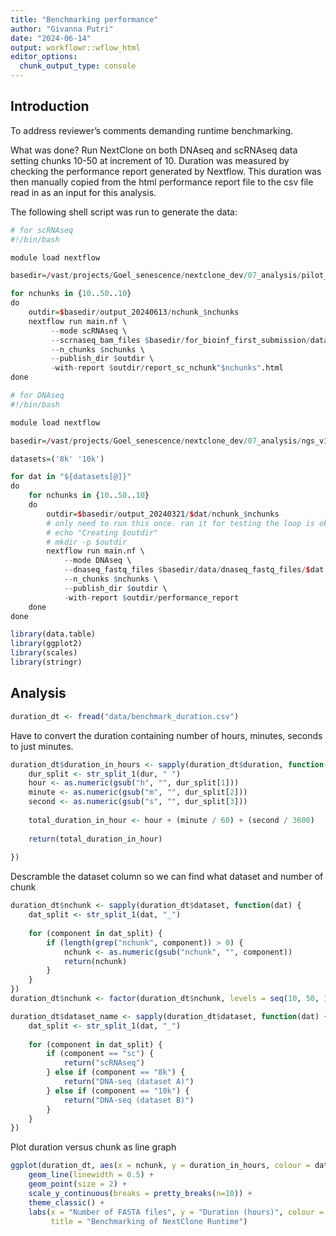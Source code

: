 ```yaml
---
title: "Benchmarking performance"
author: "Givanna Putri"
date: "2024-06-14"
output: workflowr::wflow_html
editor_options:
  chunk_output_type: console
---
```


## Introduction

To address reviewer's comments demanding runtime benchmarking.

What was done?
Run NextClone on both DNAseq and scRNAseq data setting chunks 10-50 at increment of 10.
Duration was measured by checking the performance report generated by Nextflow.
This duration was then manually copied from the html performance report file to the csv
file read in as an input for this analysis.

The following shell script was run to generate the data:


```r
# for scRNAseq
#!/bin/bash

module load nextflow

basedir=/vast/projects/Goel_senescence/nextclone_dev/07_analysis/pilot_dataset/02_run_nextclone

for nchunks in {10..50..10}
do
    outdir=$basedir/output_20240613/nchunk_$nchunks
    nextflow run main.nf \
         --mode scRNAseq \
         --scrnaseq_bam_files $basedir/for_bioinf_first_submission/data/scrnaseq_bam_files \
         --n_chunks $nchunks \
         --publish_dir $outdir \
         -with-report $outdir/report_sc_nchunk"$nchunks".html
done

# for DNAseq
#!/bin/bash

module load nextflow

basedir=/vast/projects/Goel_senescence/nextclone_dev/07_analysis/ngs_v1/run_nextclone/for_bioinf_rebuttal/

datasets=('8k' '10k')

for dat in "${datasets[@]}"
do
    for nchunks in {10..50..10}
    do  
        outdir=$basedir/output_20240321/$dat/nchunk_$nchunks
        # only need to run this once. ran it for testing the loop is ok.
        # echo "Creating $outdir"
        # mkdir -p $outdir
        nextflow run main.nf \
            --mode DNAseq \
            --dnaseq_fastq_files $basedir/data/dnaseq_fastq_files/$dat \
            --n_chunks $nchunks \
            --publish_dir $outdir \
            -with-report $outdir/performance_report
    done
done
```

```r
library(data.table)
library(ggplot2)
library(scales)
library(stringr)
```

## Analysis

```r
duration_dt <- fread("data/benchmark_duration.csv")
```

Have to convert the duration containing number of hours, minutes, seconds to just minutes.

```r
duration_dt$duration_in_hours <- sapply(duration_dt$duration, function(dur) {
    dur_split <- str_split_1(dur, " ")
    hour <- as.numeric(gsub("h", "", dur_split[1]))
    minute <- as.numeric(gsub("m", "", dur_split[2]))
    second <- as.numeric(gsub("s", "", dur_split[3]))
    
    total_duration_in_hour <- hour + (minute / 60) + (second / 3600)
    
    return(total_duration_in_hour)
    
})
```

Descramble the dataset column so we can find what dataset and number of chunk

```r
duration_dt$nchunk <- sapply(duration_dt$dataset, function(dat) {
    dat_split <- str_split_1(dat, "_")
    
    for (component in dat_split) {
        if (length(grep("nchunk", component)) > 0) {
            nchunk <- as.numeric(gsub("nchunk", "", component))
            return(nchunk)
        }
    }
})
duration_dt$nchunk <- factor(duration_dt$nchunk, levels = seq(10, 50, 10))

duration_dt$dataset_name <- sapply(duration_dt$dataset, function(dat) {
    dat_split <- str_split_1(dat, "_")
    
    for (component in dat_split) {
        if (component == "sc") {
            return("scRNAseq")
        } else if (component == "8k") {
            return("DNA-seq (dataset A)")
        } else if (component == "10k") {
            return("DNA-seq (dataset B)")
        }
    }
})
```

Plot duration versus chunk as line graph

```r
ggplot(duration_dt, aes(x = nchunk, y = duration_in_hours, colour = dataset_name, group = dataset_name)) +
    geom_line(linewidth = 0.5) +
    geom_point(size = 2) + 
    scale_y_continuous(breaks = pretty_breaks(n=10)) +
    theme_classic() +
    labs(x = "Number of FASTA files", y = "Duration (hours)", colour = "Dataset",
         title = "Benchmarking of NextClone Runtime") 
```






















